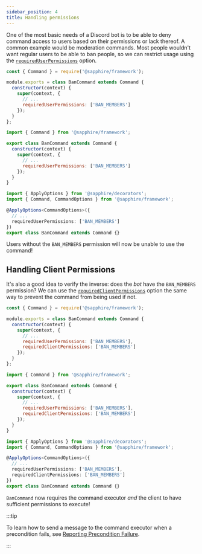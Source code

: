 ```yaml
---
sidebar_position: 4
title: Handling permissions
---
```



One of the most basic needs of a Discord bot is to be able to deny command access to users based on their permissions or
lack thereof. A common example would be moderation commands. Most people wouldn't want regular users to be able to ban people,
so we can restrict usage using the [`requiredUserPermissions`][requiredUserPermissions] option.

<Tabs>
<TabItem value="javascript" label="Javascript">

```javascript {7}
const { Command } = require('@sapphire/framework');

module.exports = class BanCommand extends Command {
  constructor(context) {
    super(context, {
      // ...
      requiredUserPermissions: ['BAN_MEMBERS']
    });
  }
};
```

</TabItem>
<TabItem value="ESM" label="ESM">

```javascript {7}
import { Command } from '@sapphire/framework';

export class BanCommand extends Command {
  constructor(context) {
    super(context, {
      // ...
      requiredUserPermissions: ['BAN_MEMBERS']
    });
  }
}
```

</TabItem>
<TabItem value="typescript" label="TypeScript">

```typescript {6}
import { ApplyOptions } from '@sapphire/decorators';
import { Command, CommandOptions } from '@sapphire/framework';

@ApplyOptions<CommandOptions>({
  // ...
  requiredUserPermissions: ['BAN_MEMBERS']
})
export class BanCommand extends Command {}
```

</TabItem>
</Tabs>

Users without the `BAN_MEMBERS` permission will now be unable to use the command!

## Handling Client Permissions

It's also a good idea to verify the inverse: does the _bot_ have the `BAN_MEMBERS` permission? We can use the
[`requiredClientPermissions`][requiredClientPermissions] option the same way to prevent the command from being used if not.

<Tabs>
<TabItem value="javascript" label="Javascript">

```javascript {8}
const { Command } = require('@sapphire/framework');

module.exports = class BanCommand extends Command {
  constructor(context) {
    super(context, {
      // ...
      requiredUserPermissions: ['BAN_MEMBERS'],
      requiredClientPermissions: ['BAN_MEMBERS']
    });
  }
};
```

</TabItem>
<TabItem value="ESM" label="ESM">

```javascript {8}
import { Command } from '@sapphire/framework';

export class BanCommand extends Command {
  constructor(context) {
    super(context, {
      // ...
      requiredUserPermissions: ['BAN_MEMBERS'],
      requiredClientPermissions: ['BAN_MEMBERS']
    });
  }
}
```

</TabItem>
<TabItem value="typescript" label="TypeScript">

```typescript {7}
import { ApplyOptions } from '@sapphire/decorators';
import { Command, CommandOptions } from '@sapphire/framework';

@ApplyOptions<CommandOptions>({
  // ...
  requiredUserPermissions: ['BAN_MEMBERS'],
  requiredClientPermissions: ['BAN_MEMBERS']
})
export class BanCommand extends Command {}
```

</TabItem>
</Tabs>

`BanCommand` now requires the command executor _and_ the client to have sufficient permissions to execute!

:::tip

To learn how to send a message to the command executor when a precondition fails, see [Reporting Precondition Failure][reporting-precondition-failure].

:::

[requiredUserPermissions]: ../../Documentation/api-framework/interfaces/CommandOptions#requireduserpermissions
[requiredClientPermissions]: ../../Documentation/api-framework/interfaces/CommandOptions#requiredclientpermissions
[reporting-precondition-failure]: ./reporting-precondition-failure